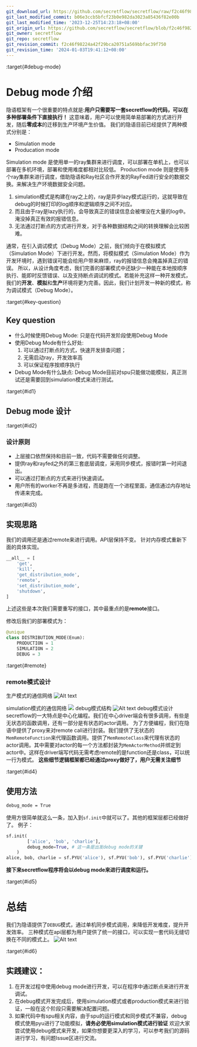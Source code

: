 ```yaml
---
git_download_url: https://github.com/secretflow/secretflow/raw/f2c46f98224a42f29bca20751a569bbfac39f750/docs/getting_started/debug_mode.md
git_last_modified_commit: b06e3ccb5bfcf23b0e982da3023a85436f82e00b
git_last_modified_time: '2023-12-25T14:23:18+08:00'
git_origin_url: https://github.com/secretflow/secretflow/blob/f2c46f98224a42f29bca20751a569bbfac39f750/docs/getting_started/debug_mode.md
git_owner: secretflow
git_repo: secretflow
git_revision_commit: f2c46f98224a42f29bca20751a569bbfac39f750
git_revision_time: '2024-01-03T19:41:12+08:00'
---
```


:target{#debug-mode}

# Debug mode  介绍

隐语框架有一个很重要的特点就是:<strong>用户只需要写一套secretflow的代码，可以在多种部署条件下直接执行！</strong>
这意味着，用户可以使用简单易部署的方式进行开发，随后<strong>零成本</strong>的迁移到生产环境产生价值。
我们的隐语目前已经提供了两种模式分别是：

- Simulation mode
- Producation mode

Simulation mode 是使用单一的ray集群来进行调度，可以部署在单机上，也可以部署在多机环境，部署和使用难度都相对比较低。
Production mode 则是使用多个ray集群来进行调度，借助隐语和Ray社区合作开发的RayFed进行安全的数据交换。来解决生产环境数据安全问题。

1. simulation模式是构建在ray之上的，ray是异步lazy模式运行的，这就导致在debug的时候打印的log顺序和逻辑顺序之间不对应。
2. 而且由于ray是lazy执行的，会导致真正的错误信息会被埋没在大量的log中。淹没掉真正有效的报错信息。
3. 无法通过打断点的方式进行开发，对于各种数据结构之间的转换理解会比较困难。

通常，在引入调试模式（Debug Mode）之前，我们倾向于在模拟模式（Simulation Mode）下进行开发。然而，将模拟模式（Simulation Mode）作为开发环境时，遇到错误可能会给用户带来麻烦，ray的报错信息会掩盖掉真正的错误。
所以，从设计角度考虑，我们完善的部署模式中还缺少一种能在本地按顺序执行、能即时反馈错误、以及支持断点调试的模式。若能补充这样一种开发模式，我们的<strong>开发</strong>、<strong>模拟</strong>和<strong>生产</strong>环境将更为完善。因此，我们计划开发一种新的模式，称为调试模式（Debug Mode）。

:target{#key-question}

## Key question

- 什么时候使用Debug Mode:
  只是在代码开发阶段使用Debug Mode
- 使用Debug Mode有什么好处:
  1. 可以通过打断点的方式，快速开发排查问题；
  2. 无需启动ray，开发效率高
  3. 可以保证程序按顺序执行
- Debug Mode有什么缺点:
  Debug Mode目前对spu只能做功能模拟，真正测试还是需要回到simulation模式来进行测试。

:target{#id1}

## Debug mode 设计

:target{#id2}

### 设计原则

- 上层接口依然保持和目前一致，代码不需要做任何调整。
- 提供ray和rayfed之外的第三套底层调度，采用同步模式，报错时第一时间退出。
- 可以通过打断点的方式来进行快速调试。
- 用户所有的worker不再是多进程，而是跑在一个进程里面，通信通过内存地址传递来完成。

:target{#id3}

## 实现思路

我们的调用还是通过remote来进行调用。API层保持不变。
针对内存模式重新下面的具体实现。

```python
__all__ = [
    'get',
    'kill',
    'get_distribution_mode',
    'remote',
    'set_distribution_mode',
    'shutdown',
]
```

上述这些是本次我们需要重写的接口，其中最重点的是<strong>remote</strong>接口。

修改后我们的部署模式为：

```python
@unique
class DISTRIBUTION_MODE(Enum):
    PRODUCTION = 1
    SIMULATION = 2
    DEBUG = 3
```

:target{#remote}

### remote模式设计

生产模式的通信网络
![Alt text](../_assets/debug_01.png)

simulation模式的通信网络
![](../_assets/debug_02.png)
debug模式结构
![Alt text](../_assets/debug_03.png)
debug模式设计
secretflow的一大特点是中心化编程。我们在中心driver端会有很多调用，有些是无状态的函数调用，还有一部分是有状态的actor调用。  为了方便编程，我们在隐语中提供了proxy来对remote call进行封装。我们提供了无状态的`MemRemoteFunction`来代理函数调用。提供了`MemRemoteClass`来代理有状态的actor调用。其中需要对actor的每一个方法都封装为`MemActorMethod`并绑定到actor中。这样在driver端写代码无需考虑remote的是function还是class，可以统一行为模式。
<strong>这些细节逻辑框架都已经通过proxy做好了，用户无需关注细节</strong>

:target{#id4}

## 使用方法

```default
debug_mode = True
```

使用方很简单就这么一条，加入到`sf.init`中就可以了。其他的框架层都已经做好了。
例子：

```python
sf.init(
        ['alice', 'bob', 'charlie'],
        debug_mode=True, # 这一条是出发debug mode的关键
    )
alice, bob, charlie = sf.PYU('alice'), sf.PYU('bob'), sf.PYU('charlie')
```

<strong>接下来secretflow程序将会以debug mode来进行调度和运行。</strong>

:target{#id5}

# 总结

我们为隐语提供了`DEBUG`模式，通过单机同步模式调用，来降低开发难度，提升开发效率。
三种模式在api层都为用户提供了统一的接口，可以实现一套代码无缝切换在不同的模式上。
![Alt text](../_assets/debug_04.png)

:target{#id6}

## 实践建议：

1. 在开发过程中使用debug mode进行开发，可以在程序中通过断点来进行开发调试。
2. 在debug模式开发完成后，使用simulation模式或者production模式来进行验证，一般在这个阶段只需要解决配置问题。
3. 如果代码中有spu相关内容，由于spu的运行模式和同步模式不兼容，debug模式使用pyu进行了功能模拟，<strong>请务必使用simulation模式进行验证</strong>
   欢迎大家尝试使用debug模式来开发，如果你想要更深入的学习，可以参考我们的源码进行学习，有问题Issue区进行交流。
